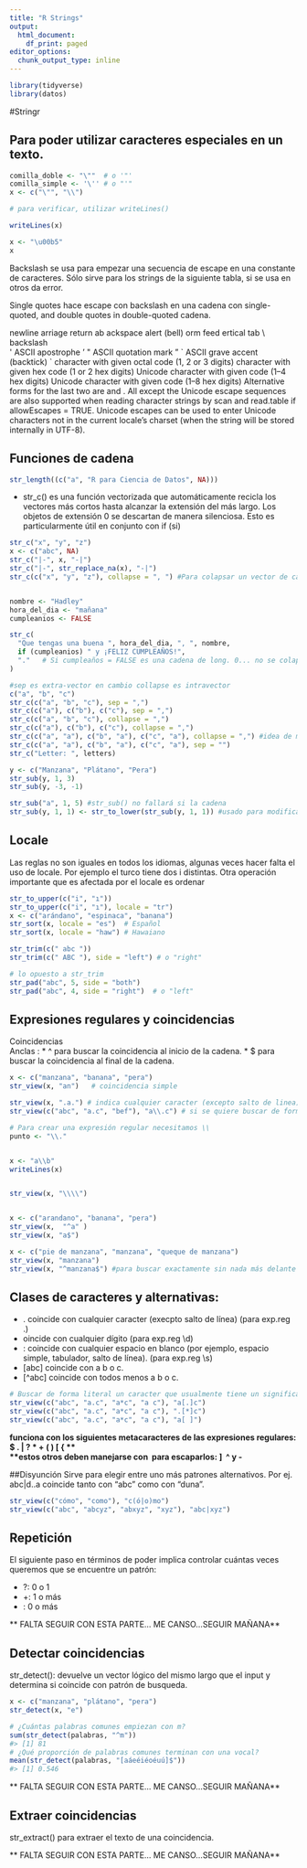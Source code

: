 ```yaml
---
title: "R Strings"
output:
  html_document:
    df_print: paged
editor_options:
  chunk_output_type: inline
---
```


```r
library(tidyverse)
library(datos)
```

#Stringr

## Para poder utilizar caracteres especiales en un texto.

```r

comilla_doble <- "\""  # o '"'
comilla_simple <- '\'' # o "'"
x <- c("\"", "\\")

# para verificar, utilizar writeLines()

writeLines(x)

x <- "\u00b5"
x
```

Backslash se usa para empezar una secuencia de escape en una constante de caracteres. Sólo sirve para los strings de la siguiente tabla, si se usa en otros da error.  

Single quotes hace escape con backslash en una cadena con single-quoted, and double quotes in double-quoted cadena.

\n	newline
\r	carriage return
\t	tab
\b	backspace
\a	alert (bell)
\f	form feed
\v	vertical tab
\\	backslash \
\'	ASCII apostrophe '
\"	ASCII quotation mark "
\`	ASCII grave accent (backtick) `
\nnn	character with given octal code (1, 2 or 3 digits)
\xnn	character with given hex code (1 or 2 hex digits)
\unnnn	Unicode character with given code (1--4 hex digits)
\Unnnnnnnn	Unicode character with given code (1--8 hex digits)
Alternative forms for the last two are \u{nnnn} and \U{nnnnnnnn}. All except the Unicode escape sequences are also supported when reading character strings by scan and read.table if allowEscapes = TRUE. Unicode escapes can be used to enter Unicode characters not in the current locale's charset (when the string will be stored internally in UTF-8).

## Funciones de cadena

```r

str_length((c("a", "R para Ciencia de Datos", NA)))
```

* str_c() es una función vectorizada que automáticamente recicla los vectores más cortos hasta alcanzar la extensión del más largo. Los objetos de extensión 0 se descartan de manera silenciosa. Esto es particularmente útil en conjunto con if (si)

```r
str_c("x", "y", "z")
x <- c("abc", NA)
str_c("|-", x, "-|")
str_c("|-", str_replace_na(x), "-|")
str_c(c("x", "y", "z"), collapse = ", ") #Para colapsar un vector de cadenas en una sola


nombre <- "Hadley"
hora_del_dia <- "mañana"
cumpleanios <- FALSE

str_c(
  "Que tengas una buena ", hora_del_dia, ", ", nombre,
  if (cumpleanios) " y ¡FELIZ CUMPLEAÑOS!",
  "."   # Si cumpleaños = FALSE es una cadena de long. 0... no se colapsa
)
```

```r
#sep es extra-vector en cambio collapse es intravector
c("a", "b", "c")
str_c(c("a", "b", "c"), sep = ",")
str_c(c("a"), c("b"), c("c"), sep = ",")
str_c(c("a", "b", "c"), collapse = ",")
str_c(c("a"), c("b"), c("c"), collapse = ",")
str_c(c("a", "a"), c("b", "a"), c("c", "a"), collapse = ",") #idea de matriz
str_c(c("a", "a"), c("b", "a"), c("c", "a"), sep = "")
str_c("Letter: ", letters)
```


```r
y <- c("Manzana", "Plátano", "Pera")
str_sub(y, 1, 3)
str_sub(y, -3, -1)

str_sub("a", 1, 5) #str_sub() no fallará si la cadena
str_sub(y, 1, 1) <- str_to_lower(str_sub(y, 1, 1)) #usado para modificar un string
```


## Locale
Las reglas no son iguales en todos los idiomas, algunas veces hacer falta el uso de locale. Por ejemplo el turco tiene dos i distintas.
Otra operación importante que es afectada por el locale es ordenar

```r
str_to_upper(c("i", "ı"))
str_to_upper(c("i", "ı"), locale = "tr")
x <- c("arándano", "espinaca", "banana")
str_sort(x, locale = "es")  # Español
str_sort(x, locale = "haw") # Hawaiano
```

```r
str_trim(c(" abc "))
str_trim(c(" ABC "), side = "left") # o "right"

# lo opuesto a str_trim
str_pad("abc", 5, side = "both")
str_pad("abc", 4, side = "right")  # o "left"

```



## Expresiones regulares y coincidencias  

Coincidencias  
Anclas :
* ^ para buscar la coincidencia al inicio de la cadena.
* $ para buscar la coincidencia al final de la cadena.

```r

x <- c("manzana", "banana", "pera")
str_view(x, "an")   # coincidencia simple

str_view(x, ".a.") # indica cualquier caracter (excepto salto de linea) antes y después de a
str_view(c("abc", "a.c", "bef"), "a\\.c") # si se quiere buscar de forma explícita el . se necesitan \\ (expressión regular)

# Para crear una expresión regular necesitamos \\
punto <- "\\."


x <- "a\\b"
writeLines(x)


str_view(x, "\\\\")


x <- c("arandano", "banana", "pera")
str_view(x,  "^a" )
str_view(x, "a$")

x <- c("pie de manzana", "manzana", "queque de manzana")
str_view(x, "manzana")
str_view(x, "^manzana$") #para buscar exactamente sin nada más delante ni detrás.

```

## Clases de caracteres y alternativas:

* .         coincide con cualquier caracter (execpto salto de línea)    (para exp.reg \.)
* \d        coincide con cualquier dígito                               (para exp.reg  \\d)
* \s: coincide con cualquier espacio en blanco (por ejemplo, espacio simple, 
      tabulador, salto de línea).                                       (para exp.reg  \\s)
* [abc]     coincide con a b o c. 
* [^abc]    coincide con todos menos a b o c.

```r
# Buscar de forma literal un caracter que usualmente tiene un significado especial en una expresión regular
str_view(c("abc", "a.c", "a*c", "a c"), "a[.]c")
str_view(c("abc", "a.c", "a*c", "a c"), ".[*]c")
str_view(c("abc", "a.c", "a*c", "a c"), "a[ ]")
```
**funciona con los siguientes metacaracteres de las expresiones regulares: $ . | ? * + ( ) [ { **  
**estos otros deben manejarse con \ para escaparlos: ] \ ^ y - **


##Disyunción
Sirve para elegir entre uno más patrones alternativos. Por ej. abc|d..a coincide tanto con "abc" como con "duna".

```r
str_view(c("cómo", "como"), "c(ó|o)mo")
str_view(c("abc", "abcyz", "abxyz", "xyz"), "abc|xyz")
```


## Repetición
El siguiente paso en términos de poder implica controlar cuántas veces queremos que se encuentre un patrón:

* ?: 0 o 1
* +: 1 o más
* : 0 o más


** FALTA SEGUIR CON ESTA PARTE... ME CANSO...SEGUIR MAÑANA**

## Detectar coincidencias

str_detect(): devuelve un vector lógico del mismo largo que el input y determina si coincide con patrón de busqueda.
```r
x <- c("manzana", "plátano", "pera")
str_detect(x, "e")
```

```r
# ¿Cuántas palabras comunes empiezan con m?
sum(str_detect(palabras, "^m"))
#> [1] 81
# ¿Qué proporción de palabras comunes terminan con una vocal?
mean(str_detect(palabras, "[aáeéiéoéuú]$"))
#> [1] 0.546
```

** FALTA SEGUIR CON ESTA PARTE... ME CANSO...SEGUIR MAÑANA**

## Extraer coincidencias
str_extract() para extraer el texto de una coincidencia.

** FALTA SEGUIR CON ESTA PARTE... ME CANSO...SEGUIR MAÑANA**